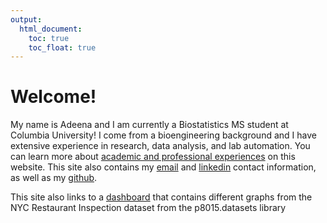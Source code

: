 ```yaml
---
output: 
  html_document:
    toc: true
    toc_float: true
---
```




# Welcome!  

My name is Adeena and I am currently a Biostatistics MS student at Columbia University! I come from a bioengineering background and I have extensive experience in research, data analysis, and lab automation. You can learn more about [academic and professional experiences](resume.html) on this website. This site also contains my [email](mailto:adeenamoghni@gmail.com) and [linkedin](https://www.linkedin.com/in/adeena-moghni/) contact information, as well as my [github](https://github.com/adeenamoghni).

This site also links to a [dashboard](dashboard.html) that contains different graphs from the NYC Restaurant Inspection dataset from the p8015.datasets library